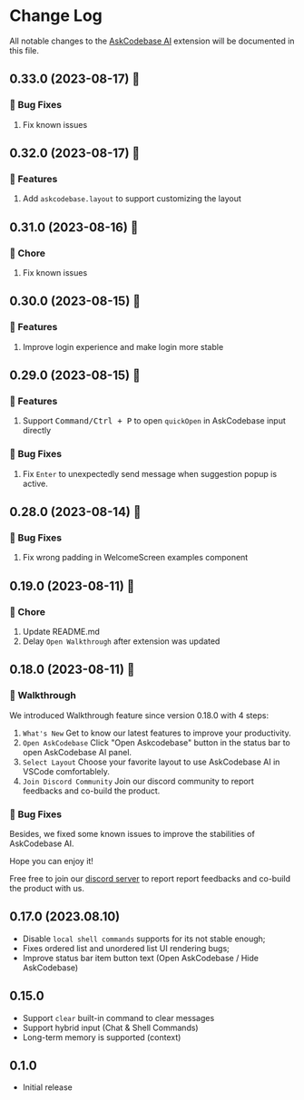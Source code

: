 # Change Log

All notable changes to the [AskCodebase AI](https://marketplace.visualstudio.com/items?itemName=JipitiAI.askcodebase) extension will be documented in this file.

## 0.33.0 (2023-08-17) 🥳

### 🐛 Bug Fixes

1. Fix known issues

## 0.32.0 (2023-08-17) 🥳

### 🎉 Features

1. Add `askcodebase.layout` to support customizing the layout

## 0.31.0 (2023-08-16) 🥳

### 🧹 Chore

1. Fix known issues

## 0.30.0 (2023-08-15) 🥳

### 🎉 Features

1. Improve login experience and make login more stable

## 0.29.0 (2023-08-15) 🥳

### 🎉 Features

1. Support <kbd>Command/Ctrl + P</kbd> to open `quickOpen` in AskCodebase input directly

### 🐛 Bug Fixes

1. Fix `Enter` to unexpectedly send message when suggestion popup is active.

## 0.28.0 (2023-08-14) 🥳

### 🐛 Bug Fixes

1. Fix wrong padding in WelcomeScreen examples component

## 0.19.0 (2023-08-11) 🥳

### 🧹 Chore

1. Update README.md
2. Delay `Open Walkthrough` after extension was updated

## 0.18.0 (2023-08-11) 🥳
### 🎉 Walkthrough

We introduced Walkthrough feature since version 0.18.0 with 4 steps:

1. `What's New` Get to know our latest features to improve your productivity.
2. `Open AskCodebase` Click "Open Askcodebase" button in the status bar to open AskCodebase AI panel.
3. `Select Layout` Choose your favorite layout to use AskCodebase AI in VSCode comfortablely.
4. `Join Discord Community` Join our discord community to report feedbacks and co-build the product.

### 🐛 Bug Fixes

Besides, we fixed some known issues to improve the stabilities of AskCodebase AI.

Hope you can enjoy it!

Free free to join our [discord server](https://discord.gg/5Ny6UuNKVD) to report report feedbacks and co-build the product with us.

## 0.17.0 (2023.08.10)

- Disable `local shell commands` supports for its not stable enough;
- Fixes ordered list and unordered list UI rendering bugs;
- Improve status bar item button text (Open AskCodebase / Hide AskCodebase)

## 0.15.0

- Support `clear` built-in command to clear messages
- Support hybrid input (Chat & Shell Commands)
- Long-term memory is supported (context)

## 0.1.0

- Initial release
